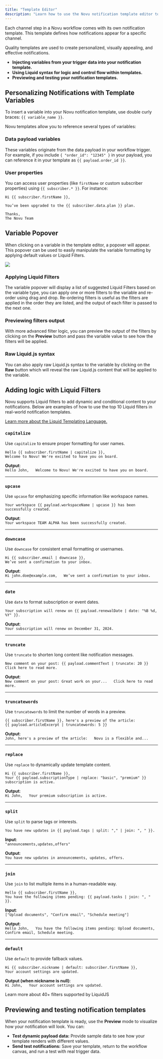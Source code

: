 ```yaml
---
title: "Template Editor"
description: "Learn how to use the Novu notification template editor to design notifications"
---
```


Each channel step in a Novu workflow comes with its own notification template. This template defines how notifications appear for a specific channel.

Quality templates are used to create personalized, visually appealing, and effective notifications.

- **Injecting variables from your trigger data into your notification template.**
- **Using Liquid syntax for logic and control flow within templates.**
- **Previewing and testing your notification templates.**

## Personalizing Notifications with Template Variables

To insert a variable into your Novu notification template, use double curly braces: `{{ variable_name }}`.

Novu templates allow you to reference several types of variables:

### Data payload variables
These variables originate from the data payload in your workflow trigger. 
For example, if you include `{ "order_id": "12345" }` in your payload, you can reference it in your template as `{{ payload.order_id }}`.

### User properties
You can access user properties (like `firstName` or custom subscriber properties) using `{{ subscriber.* }}`. For instance:

```liquid
Hi {{ subscriber.firstName }},

You’ve been upgraded to the {{ subscriber.data.plan }} plan.

Thanks,  
The Novu Team
```

## Variable Popover

When clicking on a variable in the template editor, a popover will appear. This popover can be used to easily manipulate the variable formatting by applying default values or Liquid Filters.

<Frame>
  <img src="/images/variable-popover.png" />
</Frame>

### Applying Liquid Filters

The variable popover will display a list of suggested Liquid Filters based on the variable type, you can apply one or more filters to the variable and re-order using drag and drop.
Re-ordering filters is useful as the filters are applied in the order they are listed, and the output of each filter is passed to the next one.

### Previewing filters output

With more advanced filter logic, you can preview the output of the filters by clicking on the **Preview** button and pass the variable value to see how the filters will be applied.

### Raw Liquid.js syntax

You can also apply raw Liquid.js syntax to the variable by clicking on the **Raw** button which will reveal the raw Liquid.js content that will be applied to the variable.

## Adding logic with Liquid Filters

Novu supports Liquid filters to add dynamic and conditional content to your notifications. Below are examples of how to use the top 10 Liquid filters in real-world notification templates.

<a href="https://shopify.github.io/liquid/" target="_blank">Learn more about the Liquid Templating Language.</a>


### `capitalize`

Use `capitalize` to ensure proper formatting for user names.

```liquid
Hello {{ subscriber.firstName | capitalize }},  
Welcome to Novu! We're excited to have you on board.
```

**Output**:  
`Hello John,  
Welcome to Novu! We're excited to have you on board.`

---

### `upcase`

Use `upcase` for emphasizing specific information like workspace names.

```liquid
Your workspace {{ payload.workspaceName | upcase }} has been successfully created.
```

**Output**:  
`Your workspace TEAM ALPHA has been successfully created.`

---

### `downcase`

Use `downcase` for consistent email formatting or usernames.

```liquid
Hi {{ subscriber.email | downcase }},  
We’ve sent a confirmation to your inbox.
```

**Output**:  
`Hi john.doe@example.com,  
We’ve sent a confirmation to your inbox.`

---

### `date`

Use `date` to format subscription or event dates.

```liquid
Your subscription will renew on {{ payload.renewalDate | date: "%B %d, %Y" }}.
```

**Output**:  
`Your subscription will renew on December 31, 2024.`

---

### `truncate`

Use `truncate` to shorten long content like notification messages.

```liquid
New comment on your post: {{ payload.commentText | truncate: 20 }}  
Click here to read more.
```

**Output**:  
`New comment on your post: Great work on your...  
Click here to read more.`

---

### `truncatewords`

Use `truncatewords` to limit the number of words in a preview.

```liquid
{{ subscriber.firstName }}, here's a preview of the article:  
{{ payload.articleExcerpt | truncatewords: 5 }}
```

**Output**:  
`John, here's a preview of the article:  
Novu is a flexible and...`

---

### `replace`

Use `replace` to dynamically update template content.

```liquid
Hi {{ subscriber.firstName }},  
Your {{ payload.subscriptionType | replace: "basic", "premium" }} subscription is active.
```

**Output**:  
`Hi John,  
Your premium subscription is active.`

---

### `split`

Use `split` to parse tags or interests.

```liquid
You have new updates in {{ payload.tags | split: "," | join: ", " }}.
```

**Input**:  
`"announcements,updates,offers"`

**Output**:  
`You have new updates in announcements, updates, offers.`

---

### `join`

Use `join` to list multiple items in a human-readable way.

```liquid
Hello {{ subscriber.firstName }},  
You have the following items pending: {{ payload.tasks | join: ", " }}.
```

**Input**:  
`["Upload documents", "Confirm email", "Schedule meeting"]`

**Output**:  
`Hello John,  
You have the following items pending: Upload documents, Confirm email, Schedule meeting.`

---

### `default`

Use `default` to provide fallback values.

```liquid
Hi {{ subscriber.nickname | default: subscriber.firstName }},  
Your account settings are updated.
```

**Output (when nickname is null)**:  
`Hi John,  
Your account settings are updated.`

<Card title="Liquid Filters" icon="filter" href="https://liquidjs.com/filters/overview.html?utm_source=Novu" target="_blank">
  Learn more about 40+ filters supported by LiquidJS
</Card>

## Previewing and testing notification templates

When your notification template is ready, use the **Preview** mode to visualize how your notification will look. You can:

- **Test dynamic payload data:** Provide sample data to see how your template renders with different values.
- **Send test notifications:** Save your template, return to the workflow canvas, and run a test with real trigger data.
